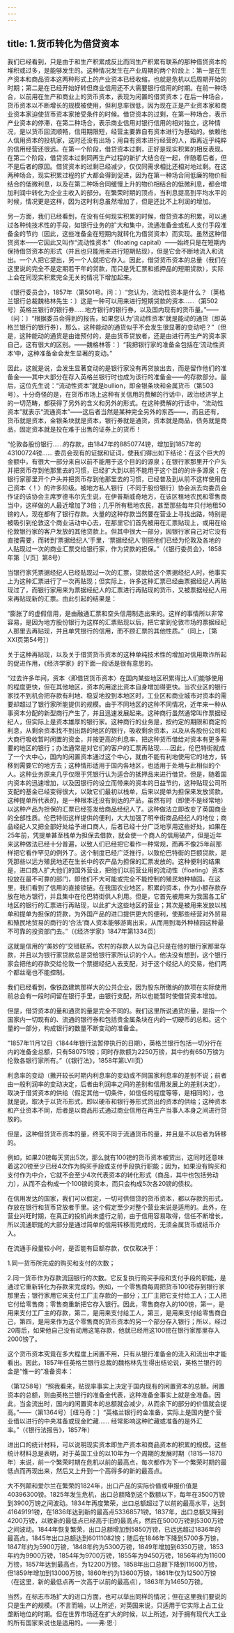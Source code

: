 ```yaml
---
---
---
```

title: 1.货币转化为借贷资本
---



我们已经看到，只是由于和生产积累成反比而同生产积累有联系的那种借贷资本的堆积或过多，是能够发生的。这种情况发生在产业周期的两个阶段上：第一是在生产资本和商品资本这两种形式上的产业资本已经收缩，也就是危机以后周期开始的时期；第二是在已经开始好转但商业信用还不大需要银行信用的时期。在前一种场合，以前用在生产和商业上的货币资本，表现为闲置的借贷资本；在后一种场合，货币资本以不断增长的规模被使用，但利息率很低，因为现在正是产业资本家和商业资本家迫使货币资本家接受条件的时候。借贷资本的过剩，在第一种场合，表示产业资本的停滞，在第二种场合，表示商业信用对银行信用的相对独立，这种情况，是以货币回流顺畅，信用期限短，经营主要靠自有资本进行为基础的。依赖他人信用资本的投机家，这时还没有出场；用自有资本进行经营的人，距离近乎纯粹的信用经营还很远。在第一个阶段，借贷资本过剩，正好是现实积累的相反表现。在第二个阶段，借贷资本过剩同再生产过程的新扩大结合在一起，伴随着后者，但不是后者的原因。借贷资本的过剩已经减少，仅仅同需求相比还相对地过剩。在这两种场合，现实积累过程的扩大都会得到促进，因为在第一种场合同低廉的物价相结合的低微利息，以及在第二种场合同缓慢上升的物价相结合的低微利息，都会增加利润中转化为企业主收入的部分。在繁荣时期的顶点，当利息提高到平均水平的时候，情况更是这样，因为这时利息虽然增加了，但是还比不上利润的增加。

另一方面，我们已经看到，在没有任何现实积累的时候，借贷资本的积累，可以通过各种纯技术性的手段，如银行业务的扩大和集中，流通准备金或私人支付手段准备金的节约（因此，这些准备金在短期内就转化为借贷资本）而实现。虽然这种借贷资本——它因此又叫作“流动性资本”（floating capital）——始终只是在短期内保持借贷资本的形式（并且也只能用来进行短期贴现），但是它会不断地流入和流出。一个人把它提出，另一个人就把它存入。因此，借贷货币资本的总量（我们在这里说的完全不是定期若干年的贷款，而只是凭汇票和抵押品的短期贷款），实际上会在同现实积累完全无关的情况下增加起来。

《银行委员会》，1857年（第501号。问：）“您认为，流动性资本是什么？〔英格兰银行总裁魏格林先生：〕这是一种可以用来进行短期贷款的资本……（第502号）英格兰银行的银行券……地方银行的银行券，以及国内现有的货币量。”——〔问：〕“根据委员会得到的报告，如果您认为‘流动性资本’就是能动的通货〔即英格兰银行的银行券〕，那么，这种能动的通货似乎不会发生很显著的变动吧？”〔但是，这种能动的通货是由谁预付的，是由货币贷放者，还是由进行再生产的资本家自己，这有很大的区别。——魏格林答：〕“我把银行家的准备金包括在‘流动性资本’中，这种准备金会发生显著的变动。”

因此，这就是说，会发生显著变动的是银行家没有再贷放出去，而是留作他们的准备金——其中大部分在存入英格兰银行时也成为该行的准备金——的存款部分。最后，这位先生说：“流动性资本”就是bullion，即金银条块和金属货币（第503号）。十分奇怪的是，在货币市场上这种有关信用的费解的行话中，政治经济学上的一切范畴，都获得了另外的含义和另外的形式。在这种费解的行话中，“流动性资本”就表示“流通资本”——这后者当然是某种完全另外的东西——，而且还有，货币就是资本，金银条块就是资本，银行券就是通货，资本就是商品，债务就是商品，固定资本就是投在难于出售的证券上的货币！

“伦敦各股份银行……的存款，由1847年的8850774镑，增加到1857年的43100724镑…… 委员会现有的证据和证词，使我们得出如下结论：在这个巨大的金额中，有很大一部分来自以前不能用于这个目的的源泉；在银行家那里开个户头并把货币存到他那里去的习惯，已经扩大到以前不能用于这个目的的许多源泉；在银行家那里开个户头并把货币存到他那里去的习惯，已经普及到从前不这样使用自己资本〈！〉的许多阶级。被地方私人银行〔不同于股份银行〕协会派去向委员会作证的该协会主席罗德韦尔先生说，在伊普斯威奇地方，在该区租地农民和零售商当中，这样做的人最近增加了3倍；几乎所有租地农民，甚至那些每年只付地租50镑的人，现在都有了银行存款。大量的这种存款当然要在营业上寻找出路，特别是被吸引到伦敦这个商业活动中心去，在那里它们首先被用在汇票贴现上，或用在给伦敦银行家的客户发放的其他贷款上。但其中很大一部分，因银行家自己对它没有直接需要，而转到‘票据经纪人’手里，‘票据经纪人’则把他们已经为伦敦及各地的人贴现过一次的商业汇票交给银行家，作为贷款的担保。”（《银行委员会》，1858年第［Ⅴ页］第8号）

当银行家凭票据经纪人已经贴现过一次的汇票，贷款给这个票据经纪人时，他事实上为这种汇票进行了一次再贴现；但实际上，许多这种汇票已经由票据经纪人再贴现过了，而银行家用来为票据经纪人的汇票进行再贴现的货币，又被票据经纪人用来再贴现新的汇票。由此引起的结果是：

“膨胀了的虚假信用，是由融通汇票和空头信用制造出来的。这样的事情所以非常容易，是因为地方股份银行为这样的汇票贴现以后，把它拿到伦敦市场的票据经纪人那里去再贴现，并且单凭银行的信用，而不顾汇票的其他性质。”（同上，［第ⅩⅪ页第54号］）

关于这种再贴现，以及关于借贷货币资本的这种单纯技术性的增加对信用欺诈所起的促进作用，《经济学家》的下面一段话是很有意思的。

“过去许多年间，资本〈即借贷货币资本〉在国内某些地区积累得比人们能够使用的程度更快，但在其他地区，资本的用途比资本自身增加得更快。当农业区的银行家找不到机会把存款有利地、稳妥地投到本地区时，工业区和商业城市对资本的需要却超过了银行家所能提供的规模。由于不同地区的这种不同情况，近年来一种从事资本分配的新型商行产生了，并且迅速发展起来。这种商行虽然通常叫作票据经纪人，但实际上是资本雄厚的银行家。这种商行的业务是，按约定的期限和商定的利息，从剩余资本找不到出路的地区的银行，吸收剩余资本，以及从各股份公司和大商行吸收暂时闲置的资金，并按更高的利息率，把这种货币借给对资本有更多需要的地区的银行；办法通常是对它们的客户的汇票再贴现……因此，伦巴特街就成了一个大中心，国内的闲置资本通过这个中心，就由不能有利地使用它的地方，转移到需要它的地方去；这种情形适用于国内各地区，也适用于处境与此相似的个人。这种业务原来几乎仅限于凭银行认为适合的抵押品来进行借贷。但是，随着国内资本的迅速增加，以及因银行的设立而带来的资本的日益节约，这种贴现公司所支配的基金已经变得很大，以致它们最初以栈单，后来以提单为担保来发放贷款。这种提单所代表的，是一种根本还没有到达的产品，虽然有时（即使不是经常地）以这种产品为担保的汇票已经签发给商品经纪人了。这种做法立即改变了英国商业的全部性质。伦巴特街这样提供的便利，大大加强了明辛街商品经纪人的地位；商品经纪人又把全部好处给予进口商人，后者已经十分广泛地享用这些好处，如果在25年前，凭提单甚至栈单为担保去借款，就会使一个商人的信用破产，但是近年来这种做法已经十分普遍，以致人们已经把它看作一种常规，而再不像25年前那样把它看作罕见的例外了。这个制度已经广泛推行，以致伦巴特街的巨额贷款，是凭那些以远方殖民地还在生长中的农产品为担保的汇票发放的。这种便利的结果是，进口商人扩大他们的国外营业，把他们以前营业用的流动性（floating）资本投放在最不可靠的部门，即他们不大可能或完全不能控制的殖民地种植园。在这里，我们看到了信用的直接锁链。在我国农业地区，积累的资本，作为小额存款存放在地方银行，并且集中在伦巴特街供人利用。但是，它首先被用来为我国各工矿地区的银行的汇票进行再贴现，以此扩大这些地区的营业；其次是被用来发放以栈单和提单为担保的贷款，为外国产品的进口提供更大的便利，使那些经营对外贸易和殖民地贸易的商行的‘合法’商人资本能够游离出来，从而用到海外种植园这种最不可靠的投资部门去。”（《经济学家》1847年第1334页）

这就是信用的“美妙的”交错联系。农村的存款人以为自己只是在他的银行家那里存款，并且以为银行家贷款总是贷给银行家所认识的个人。他决没有想到，这个银行家会把他的存款交给伦敦一个票据经纪人去支配，对于这个经纪人的交易，他们两个都丝毫也不能控制。

我们已经看到，像铁路建筑那样大的公共企业，因为股东所缴纳的款项在实际使用前总会有一段时间留在银行手里，由银行支配，所以也能暂时使借贷资本增加。

但是，借贷资本的量和通货的量是完全不同的。我们这里所说通货的量，是指一个国家内一切现有的、流通的银行券和包括贵金属条块在内的一切硬币的总和。这个量的一部分，构成银行的数量不断变动的准备金。

“1857年11月12日〈1844年银行法暂停执行的日期〉，英格兰银行包括一切分行在内的准备金总额，只有580751镑；同时存款额为2250万镑，其中约有650万镑为伦敦各银行家所有。”（《银行法》，1858年第LⅦ页）

利息率的变动（撇开较长时期内利息率的变动或不同国家利息率的差别不说；前者由一般利润率的变动决定，后者由利润率之间的差别和信用发展上的差别决定），取决于借贷资本的供给（假定其他一切条件，如信任的程度等等，是相同的），也就是说，取决于以货币形式，即以硬币和银行券形式贷出的资本的供给；这种资本和产业资本不同，后者是以商品形式通过商业信用在再生产当事人本身之间进行贷放的。

但是，这种借贷货币资本的量，终究不同于流通货币的量，并且是不以后者为转移的。

例如，如果20镑每天贷出5次，那么就有100镑的货币资本被贷出，这同时还意味着这20镑至少已经4次作为购买手段或支付手段执行职能；因为，如果没有购买和支付作为中介，它就不会至少4次代表资本的转化形式（商品，其中也包括劳动力），从而不会构成一个100镑的资本，而只会构成5次各20镑的债权。

在信用发达的国家，我们可以假定，一切可供借贷的货币资本，都以存款的形式，存放在银行和货币贷放者手里。这个假定至少对整个营业来说是适用的。此外，在营业兴旺时期，在真正的投机尚未盛行之前，由于信用容易取得，信任不断增长，所以流通职能的大部分是通过简单的信用转移而完成的，无须金属货币或纸币介入。

在流通手段量较小时，是否能有巨额存款，仅仅取决于：

1.同一货币所完成的购买和支付的次数；

2.同一货币作为存款流回银行的次数。它反复执行购买手段和支付手段的职能，是通过它重新转化为存款来完成的。例如，一个零售商每周把货币100镑存到银行家那里去；银行家用它来支付工厂主存款的一部分；工厂主把它支付给工人；工人把它付给零售商；零售商重新把它存入银行。因此，零售商存入的100镑，第一，是用来支付工厂主的存款，第二，是用来支付给工人，第三，是用来支付给零售商自己，第四，是用来作为这个零售商的货币资本的另一个部分存入银行；所以，经过20周后，如果他自己没有动用这笔存款，他就已经用这100镑在银行家那里存入2000镑了。

这个货币资本究竟在多大程度上闲置不用，只有从银行准备金的流入和流出中才能看出。因此，1857年任英格兰银行总裁的魏格林先生得出结论说，英格兰银行的金是“惟一的”准备资本：

（第1258号）“照我看来，贴现率事实上决定于国内现有的闲置资本的总额。闲置资本的总额，则由英格兰银行的准备金代表，这种准备金事实上就是金准备。因此，当金流出时，国内的闲置资本的总额就会减少，从而余下的部分的价值就会提高。”——（第1364号）［纽马奇：］“英格兰银行的金准备，实际上是国内整个营业借以进行的中央准备或现金贮藏…… 经常影响这种贮藏或准备的是外汇率。”（《银行法报告》，1857年）

进出口的统计材料，可以说明现实资本即生产资本和商品资本的积累的规模。这些统计材料总是表明，对于英国工业的以10年为一个周期的发展时期（1815—1870年）来说，前一个繁荣时期在危机以前的最高点，每次都作为下一个繁荣时期的最低点而再现出来，然后又上升到一个高得多的新的最高点。

大不列颠和爱尔兰在繁荣的1824年，出口产品的实际价值或申报价值是40396300镑。1825年发生危机，出口总额降到这个数额以下，每年在3500万镑到3900万镑之间波动。1834年再度繁荣，出口总额超过了以前的最高水平，达到41649191镑，在1836年达到新的最高点53368571镑。1837年，出口总额又降到4200万镑，以致新的最低点已经高于旧的最高点，然后在5000万镑到5300万镑之间波动。1844年恢复繁荣，出口总额增加到5850万镑，已远远超过1836年的最高点。1845年出口总额达到60111082镑；随后在1846年下降到5700多万镑，1847年约为5900万镑，1848年约为5300万镑，1849年增加到6350万镑，1853年约为9900万镑，1854年为9700万镑，1855年为9450万镑，1856年约为11600万镑，1857年达到最高点，为12200万镑。1858年出口总额下降到11600万镑，但1859年增加到13000万镑，1860年约为13600万镑，1861年仅为12500万镑（在这里，新的最低点再一次高于以前的最高点），1863年为14650万镑。

当然，在标志市场扩大的进口方面，也可以举出同样的情况；但在这里我们要说的只是生产的规模。〔不言而喻，以上所述，对英国来说，只适用于它实际上占工业垄断地位的时期。但在世界市场还在扩大的时候，以上所述，对于拥有现代大工业的所有国家来说也是适用的。——弗·恩·〕